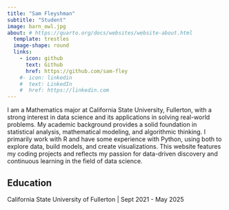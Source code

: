 ```yaml
---
title: "Sam Fleyshman"
subtitle: "Student"
image: barn_owl.jpg
about: # https://quarto.org/docs/websites/website-about.html
  template: trestles
  image-shape: round
  links:
    - icon: github
      text: Github
      href: https://github.com/sam-fley
    #- icon: linkedin
    #  text: LinkedIn
    #  href: https://linkedin.com
---
```


I am a Mathematics major at California State University, Fullerton, with a strong interest in data science and its applications in solving real-world problems. My academic background provides a solid foundation in statistical analysis, mathematical modeling, and algorithmic thinking. I primarily work with R and have some experience with Python, using both to explore data, build models, and create visualizations. This website features my coding projects and reflects my passion for data-driven discovery and continuous learning in the field of data science.

## Education

California State University of Fullerton \| Sept 2021 - May 2025

<!-- ## Experience -->

<!-- Workplace \| Job title \| April 20XX - present -->
